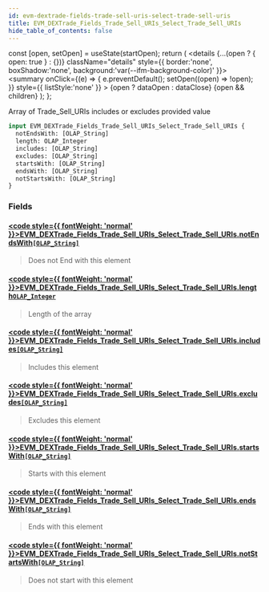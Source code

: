 ```yaml
---
id: evm-dextrade-fields-trade-sell-uris-select-trade-sell-uris
title: EVM_DEXTrade_Fields_Trade_Sell_URIs_Select_Trade_Sell_URIs
hide_table_of_contents: false
---
```







  const [open, setOpen] = useState(startOpen);
  return (
    <details {...(open ? { open: true } : {})} className="details" style={{ border:'none', boxShadow:'none', background:'var(--ifm-background-color)' }}>
      <summary
        onClick={(e) => {
          e.preventDefault();
          setOpen((open) => !open);
        }}
        style={{ listStyle:'none' }}
      >
      {open ? dataOpen : dataClose}
      </summary>
      {open && children}
    </details>
  );
};




Array of Trade_Sell_URIs includes or excludes provided value


```graphql
input EVM_DEXTrade_Fields_Trade_Sell_URIs_Select_Trade_Sell_URIs {
  notEndsWith: [OLAP_String]
  length: OLAP_Integer
  includes: [OLAP_String]
  excludes: [OLAP_String]
  startsWith: [OLAP_String]
  endsWith: [OLAP_String]
  notStartsWith: [OLAP_String]
}
```




### Fields

#### [<code style={{ fontWeight: 'normal' }}>EVM_DEXTrade_Fields_Trade_Sell_URIs_Select_Trade_Sell_URIs.<b>notEndsWith</b></code>](#)<Bullet />[`[OLAP_String]`](/docs/graphql-reference/inputs/olap-string) <Badge class="secondary" text="list"/> <Badge class="secondary" text="input"/>
> Does not End with this element
> 

#### [<code style={{ fontWeight: 'normal' }}>EVM_DEXTrade_Fields_Trade_Sell_URIs_Select_Trade_Sell_URIs.<b>length</b></code>](#)<Bullet />[`OLAP_Integer`](/docs/graphql-reference/inputs/olap-integer) <Badge class="secondary" text="input"/>
> Length of the array
> 

#### [<code style={{ fontWeight: 'normal' }}>EVM_DEXTrade_Fields_Trade_Sell_URIs_Select_Trade_Sell_URIs.<b>includes</b></code>](#)<Bullet />[`[OLAP_String]`](/docs/graphql-reference/inputs/olap-string) <Badge class="secondary" text="list"/> <Badge class="secondary" text="input"/>
> Includes this element
> 

#### [<code style={{ fontWeight: 'normal' }}>EVM_DEXTrade_Fields_Trade_Sell_URIs_Select_Trade_Sell_URIs.<b>excludes</b></code>](#)<Bullet />[`[OLAP_String]`](/docs/graphql-reference/inputs/olap-string) <Badge class="secondary" text="list"/> <Badge class="secondary" text="input"/>
> Excludes this element
> 

#### [<code style={{ fontWeight: 'normal' }}>EVM_DEXTrade_Fields_Trade_Sell_URIs_Select_Trade_Sell_URIs.<b>startsWith</b></code>](#)<Bullet />[`[OLAP_String]`](/docs/graphql-reference/inputs/olap-string) <Badge class="secondary" text="list"/> <Badge class="secondary" text="input"/>
> Starts with this element
> 

#### [<code style={{ fontWeight: 'normal' }}>EVM_DEXTrade_Fields_Trade_Sell_URIs_Select_Trade_Sell_URIs.<b>endsWith</b></code>](#)<Bullet />[`[OLAP_String]`](/docs/graphql-reference/inputs/olap-string) <Badge class="secondary" text="list"/> <Badge class="secondary" text="input"/>
> Ends with this element
> 

#### [<code style={{ fontWeight: 'normal' }}>EVM_DEXTrade_Fields_Trade_Sell_URIs_Select_Trade_Sell_URIs.<b>notStartsWith</b></code>](#)<Bullet />[`[OLAP_String]`](/docs/graphql-reference/inputs/olap-string) <Badge class="secondary" text="list"/> <Badge class="secondary" text="input"/>
> Does not start with this element
> 



